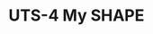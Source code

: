 # UTS-4 My SHAPE 

<!-- (Spiritual Gifts, Heart, Abilities, Personality, Experiences) -->

<!-- > **Tujuan:** Merangkum rancangan diri (charter) agar saya melayani, berkarya, dan memimpin secara paling selaras dengan karunia dan pengalaman hidup saya. Dapat langsung ditempel ke halaman **UTS-4 — My SHAPE** dan dipakai sebagai acuan aksi 90 hari.

Sumber [VIA assessment](StrengthsProfile-Armein-Langi.pdf)
---

## 0) Ringkasan 1 Halaman

**Peran Inti:** Profesor & Elder — perancang ekosistem belajar-bernilai, pembimbing, dan pemimpin pelayanan komunitas.
**Misi:** Mengangkat kualitas hidup melalui *smart engineering* dan *value-oriented education*, khususnya bagi lansia/keluarga/komunitas (GRACE), serta pelayanan gerejawi yang menumbuhkan kasih dan pengharapan.
**Kekuatan Utama:** mengkonsep sistem utuh, menulis & mengajar, membangun jejaring, merancang rubrik/alat evaluasi, menggerakkan proyek lintas-disiplin.
**Dampak yang Dituju:** karya, kurikulum, dan pelayanan yang menumbuhkan karakter, keterampilan, serta kesejahteraan berkeadilan.

**Peta SHAPE (singkat):**

* **S — Spiritual Gifts:** Teaching, Shepherding/Pastoring, Leadership, Wisdom/Discernment, Exhortation/Encouragement, Administration.
* **H — Heart (Minat & Cinta Pelayanan):** pendidikan berorientasi nilai; kesejahteraan lansia & keluarga (GRACE); pembinaan iman; menulis kisah/novel/lirik; rekayasa cerdas & AI untuk kebaikan bersama; mentorship mahasiswa-dosen; penguatan jemaat.
* **A — Abilities (Kemampuan):** perancangan sistem (PSKVE/TISE), kurikulum & rubrik, riset & publikasi, menulis multi-format (Quarto/LaTeX), pemrograman (Python/R/Prolog/Modelica), komunikasi publik, memimpin kolaborasi.
* **P — Personality (Gaya Kepribadian Kerja):** strategis & reflektif, berorientasi visi & nilai, analitis-sistemik, kolaboratif, tenang dalam krisis, suka membangun standar & alat.
* **E — Experiences (Pengalaman Kunci):** dosen & peneliti lintas proyek (GRACE, Smart Engineering, pendidikan), Elder & pengorganisasi jemaat, penulis kreatif, arsitek sistem pengetahuan (Obsidian/GitHub/Quarto), penggerak sarasehan & penggalangan dukungan.

---

## 1) S — Spiritual Gifts (Karunia Rohani)

* **Teaching & Wisdom/Discernment:** mengubah konsep kompleks menjadi peta belajar, rubrik, dan alat evaluasi yang memampukan.
* **Shepherding/Pastoring & Exhortation:** membimbing individu/kelompok dengan empati, meneguhkan, dan memberi arah.
* **Leadership & Administration:** merancang ekosistem (orang–proses–alat) dengan target berdampak dan terukur.

**Indikator Bukti:** silabus & rubrik (II-2100/EL2007), naskah pengajaran, bimbingan riset, modul/website kelas, program jemaat.

---

## 2) H — Heart (Minat, Nilai, Kepedulian)

* Pendidikan yang **mencipta nilai** (CPMK↔rubrik↔artefak nyata).
* **GRACE**: kualitas hidup lansia/keluarga melalui sistem dukung cerdas & komunitas saling-melayani.
* **Gereja & Komunitas**: penguatan iman, kesalingan, dan pelayanan kasih.
* **Kreativitas naratif**: kisah/novel/lirik sebagai sarana edukasi & pengharapan.
* **Rekayasa cerdas & AI** untuk kemaslahatan.

**Masalah yang ingin dipecahkan:** kesenjangan antara pengetahuan–karakter–aksi; pembelajaran kurang bermakna; layanan komunitas belum terukur dampaknya.

---

## 3) A — Abilities (Kemampuan Andal)

* **Perancangan sistem** (PSKVE/TISE), *value co‑creation*, finansial rekayasa, desain instrumen penilaian.
* **Kurikulum & pedagogi**: CPMK↔rubrik↔tugas↔bukti; otomasi alur kerja (Python/Quarto/GitHub).
* **Riset & penulisan ilmiah**; **karya kreatif** (prosa, lirik, ceramah/khotbah).
* **Teknis**: Python, R, Prolog (ontologi), Modelica, Quarto/LaTeX, Obsidian, GitHub, Graphviz.
* **Komunikasi & kepemimpinan**: orasi publik, fasilitasi sarasehan, negosiasi kolaborasi.

---

## 4) P — Personality (Gaya Kerja & Kolaborasi)

* **Strategis‑sistemik** (melihat gambaran besar, memetakan bagian-bagian).
* **Reflektif & nilai‑driven** (standar etis & mutu).
* **Kolaboratif** (membangun jejaring, memberi ruang tumbuh).
* **Tenang‑tangguh** (fokus hasil jangka panjang).
* **Pembelajar & pembuat alat** (suka membuat template, rubrik, pipeline).

---

## 5) E — Experiences (Pengalaman Pembentuk)

* **Akademik & Riset:** merancang mata kuliah, SLR AI & transformasi digital, proyek GRACE & Smart Engineering.
* **Pelayanan & Organisasi:** Elder GKI, fasilitator sarasehan, penggalangan dukungan jemaat, pembinaan rohani.
* **Kreasi Konten:** penulisan novel/khotbah/lirik; produksi materi ajar multi‑format.
* **Infrastruktur Pengetahuan:** Obsidian–GitHub–Quarto, rubrik otomatis, bank soal.

**Pelajaran Inti:** integrasi iman–ilmu–nilai; sistem yang baik melipatgandakan orang baik; narasi menggerakkan aksi.

---

## 6) Piagam Diri (Self‑Charter)

**Misi Hidup:** merancang dan menggerakkan ekosistem pembelajaran & pelayanan yang memerdekakan, bermakna, dan berkeadilan.
**Nilai Inti:** kasih, integritas, kebijaksanaan, keberanian, mutu, keberpihakan pada yang lemah.
**Peran Inti:** Perancang sistem nilai‑pembelajaran; Pembimbing & pengajar; Pemimpin pelayanan komunitas.
**Kompas Keputusan:** (1) Dampak pada manusia; (2) Keselarasan nilai; (3) Keberlanjutan; (4) Kemampuan tim mengelola; (5) Bukti terukur.
**Janji Pelayanan:** hadir dengan empati, mendengar, memberi arah praktis, membangun alat agar orang lain bertumbuh.
**Batasan:** menolak proyek yang mengabaikan martabat manusia/etika; menjaga ritme kerja‑istirahat‑keluarga.

---

## 7) Narasi 90 Detik (Elevator Pitch)

“Saya seorang profesor dan elder yang merancang ekosistem belajar dan pelayanan berbasis nilai. Karunia saya mengajar, membimbing, dan memimpin dengan pendekatan sistem: mengubah konsep besar menjadi peta, rubrik, dan alat yang membuat orang bertumbuh. Hati saya pada pendidikan bermakna, kesejahteraan lansia dan keluarga, serta penguatan jemaat. Dengan pengalaman lintas riset, kurikulum, dan pelayanan, saya menghubungkan ilmu, iman, dan aksi. Target saya sederhana: menghadirkan karya dan komunitas yang saling menguatkan—di kelas, di gereja, dan di masyarakat—agar lebih banyak orang hidup berkualitas, berpengharapan, dan siap melayani.”

---

## 8) Service‑Fit Map (Tempat Saya Paling Berdampak)

* **Kampus:** perancangan kurikulum & rubrik; mentorship riset; otomasi pipeline belajar; kuliah & orasi.
* **Jemaat:** pembinaan rohani & khotbah; fasilitasi sarasehan; program lansia/keluarga (GRACE).
* **Riset‑Inovasi:** desain platform nilai‑ciptakan (PSKVE); publikasi; konsorsium kolaborasi.
* **Kreasi Naratif:** kisah/lirik sebagai media edukasi & penguatan batin.

---

## 9) Evidences (Artefak & Tautan)

> Ganti tanda [ ] dengan tautan/berkas Anda.

* [ ] Silabus & rubrik II‑2100 / EL2007
* [ ] Modul/website kelas & bank soal
* [ ] Khotbah/renungan & materi sarasehan
* [ ] Publikasi/SLR & proposal riset (GRACE, dsb.)
* [ ] Novel/lirik & materi kreatif
* [ ] Pipeline otomasi (Quarto/GitHub/Obsidian)

---

## 10) Rencana Aksi 90 Hari (SMART)

1. **Rampungkan halaman UTS (KIPP/All‑About‑Me) end‑to‑end.**
   *Outcome:* semua tugas berisi bukti + rubrik; *Due:* T‑14 hari.
2. **Mentor 3 tim mahasiswa menyusun artefak bernilai.**
   *Outcome:* 3 proyek dengan metrik dampak; *Due:* T‑45 hari.
3. **Pilot GRACE micro‑service di jemaat.**
   *Outcome:* 1 layanan kecil terukur (mis. pendampingan lansia); *Due:* T‑90 hari.
4. **Publikasi ringkas (working paper) integrasi iman–ilmu–nilai.**
   *Outcome:* 1 naskah pra‑cetak; *Due:* T‑75 hari.

---

## 11) SHAPE ↔ CPMK (Interpersonal & Public Communication)

* **Self‑awareness & refleksi (CPMK‑S):** dituangkan pada Piagam Diri & Narasi 90 detik.
* **Empati & komunikasi etis (CPMK‑E):** Shepherding/Exhortation → khotbah, mentoring, review berempati.
* **Storytelling & presentasi (CPMK‑P):** Teaching + kreasi naratif → kuliah, cerita, lirik.
* **Kolaborasi & kepemimpinan (CPMK‑K):** Leadership/Administration → proyek riset/komunitas terukur.

---

## 12) Self‑Assessment Rubrik UTS‑4 (isi skormu)

| Kriteria                | Deskripsi                      | Skor (1–5) | Bukti |
| ----------------------- | ------------------------------ | ---------: | ----- |
| Kelengkapan SHAPE       | S‑H‑A‑P‑E jelas & terisi       |            |       |
| Koherensi Piagam Diri   | misi‑nilai‑peran konsisten     |            |       |
| Narasi 90 detik         | ringkas, kuat, mengundang aksi |            |       |
| Evidence & Aksi 90 hari | tautan bukti & rencana SMART   |            |       |

**Total (maks 20):** [ ]
**Tingkat:** ☐ A (≥85%) ☐ B (70–84%) ☐ C (60–69%) ☐ D (50–59%) ☐ E (<50%)

---

## 13) Versi Ultra‑Ringkas (≤140 kata)

“Saya profesor & elder dengan karunia mengajar, membimbing, dan memimpin secara sistemik. Hati saya pada pendidikan bernilai, kesejahteraan lansia/keluarga (GRACE), dan penguatan jemaat. Kemampuan saya merancang kurikulum, rubrik, dan alat otomasi belajar; menulis ilmiah & kreatif; serta menggerakkan kolaborasi. Pengalaman saya di kampus, gereja, riset, dan kreasi konten mengajarkan integrasi iman–ilmu–aksi. Misi saya menghadirkan ekosistem yang memerdekakan: di kelas melalui pembelajaran bermakna; di jemaat melalui pelayanan kasih yang terukur; dan di masyarakat melalui inovasi yang adil. Target 90 hari: menuntaskan artefak UTS, mementori 3 tim mahasiswa, memulai layanan mikro GRACE, dan menerbitkan naskah ringkas.”


## Piagam Diri — Armein Z. R. Langi

**Pernyataan Misi**
Saya adalah insinyur-pendidik dan penulis yang menyalakan sukacita belajar, menumbuhkan empati, dan merancang sistem cerdas yang memuliakan Tuhan serta meningkatkan kualitas hidup keluarga, kampus, dan komunitas. (Struktur mengikuti kerangka *My SHAPE*—Piagam Diri 1-halaman. )

**S — Signature Strengths (inti kekuatan khas)**
Humor, Spiritualitas, Kreativitas, Suka Belajar, Keingintahuan, Pandangan (wisdom/perspective), Bersyukur, Keadilan, Kecerdasan Sosial, Kejujuran, Kepemimpinan. (Sumber: VIA Character Strengths Profile, 13 Okt 2025. )

**H — Heart (nilai & panggilan)**
Empati sebagai kecerdasan tertinggi; kebaikan lebih utama daripada sekadar pintar; pencarian “The True Reality”; sukacita hidup yang mengasihi; keluarga sebagai ekosistem kasih. (Disimpulkan dari tulisan-tulisan Anda di blog: *Empati: Kecerdasan Tertinggi*; *On Being Nice*; *The Truth, The True Reality*; tagline blog; catatan keluarga. ([Armein Z. R. Langi in the City of Eden][1]))

**A — Aptitudes & Acquired Skills (bakat & keterampilan kunci)**
Perancangan & penelitian sistem/komputasi (speech compression, FPGA), rekayasa & kurikulum, kepemimpinan akademik, penulisan & penceritaan, fasilitasi pembelajaran, sistem & organisasi. (Contoh teknis: riset speech compression & desain kontrol prosesor pada awal karier. ([Armein Z. R. Langi in the City of Eden][2]))

**P — Personality (gaya kerja yang menonjol)**
Reflektif-analitis, empatik-inklusif, visioner, pembelajar antusias, kolaboratif; berpihak pada keadilan & integritas. (Disintesis dari pola kekuatan VIA dan tema tulisan Anda. )

**E — Experiences (jejak pembentuk identitas)**

* **Ketangguhan pribadi** — “The Child Who Learned to Walk at the Disneyland”: ketekunan, berjalan dalam dingin, terus melangkah menuju tujuan. ([Armein Z. R. Langi in the City of Eden][3])
* **Lompatan kompetensi awal** — perjalanan riset: software speech compression jadi dalam 3 bulan; desain chip kontrol di Xilinx FPGA; menulis paper. ([Armein Z. R. Langi in the City of Eden][2])
* **Keluarga & komunitas** — keluarga besar sebagai sumber nilai, pelayanan, dan sukacita. ([Armein Z. R. Langi in the City of Eden][4])
* **Standar keunggulan** — sensibilitas benchmarking sains & pendidikan (refleksi tentang Caltech). ([Armein Z. R. Langi in the City of Eden][5])

**Janji Praktis (Operating Principles)**

1. *People first with empathy* • 2) *Truth-seeking with humility* • 3) *Design for value & justice* • 4) *Teach what I practice, practice what I teach* • 5) *Joyful learning, faithful living*. (Kerangka dan cara merangkum diadaptasi dari *My SHAPE Toolkit*. )

---

## Narasi Diri (versi 90 detik)

Saya Armein—insinyur, pendidik, dan penulis—yang percaya bahwa pengetahuan hanya bermakna bila melahirkan kasih dan keadilan. Kekuatan saya adalah **spiritualitas yang membumi, kreativitas rekayasa, dan kegembiraan belajar tanpa henti**, yang saya pakai untuk menyalakan semangat orang lain. 

Perjalanan saya ditempa oleh pengalaman yang mengajarkan **ketekunan**—mulai dari “berjalan dalam dingin” hingga tuntas menyelesaikan riset komputasi dan merancang sistem sejak awal karier. Keluarga dan komunitas menjadi ekosistem kasih tempat saya belajar bahwa **kebaikan lebih tinggi nilainya daripada sekadar pintar** dan **empati adalah kecerdasan tertinggi**. ([Armein Z. R. Langi in the City of Eden][3])

Ke depan, saya ingin terus **mendesain lingkungan belajar dan sistem cerdas** yang memuliakan Tuhan dan membawa berkat nyata—membentuk insan pembelajar yang jujur, adil, dan penuh syukur—seraya menjaga sukacita: *joy of loving and exciting life*. ([Armein Z. R. Langi in the City of Eden][3])

---

## Narasi Diri (versi panjang, 3–5 paragraf)

**Kini.** Saya mengabdikan diri sebagai insinyur-pendidik yang merancang pengalaman belajar dan sistem cerdas agar manusia bertumbuh utuh: cakap teknis, peka nurani, dan gembira belajar. Kekuatan saya—spiritualitas, kreativitas, suka belajar, keingintahuan, perspektif, keadilan, dan kepemimpinan—mengarahkan cara saya memimpin, mengajar, dan menulis. 

**Dulu—titik balik.** Saya belajar bahwa langkah kecil yang konsisten mengalahkan rintangan besar: berjalan sendirian dalam dingin—secara harfiah dan metaforis—membentuk ketahanan batin. Di laboratorium, saya menuntaskan perangkat lunak **speech compression** dalam waktu singkat dan merancang **control unit** berbasis FPGA, lalu menulis paper pertama—momen yang mengajarkan disiplin, standar mutu, dan keberanian intelektual. ([Armein Z. R. Langi in the City of Eden][3])

**Nilai yang saya pegang.** Saya memilih **kebaikan** di atas sekadar **kepintaran**, menempatkan **empati** sebagai kecerdasan tertinggi, dan mengejar **kebenaran sebagai realitas yang sesungguhnya**. Keluarga besar meneguhkan panggilan itu—rumah sebagai laboratorium kasih dan keadilan. ([Armein Z. R. Langi in the City of Eden][6])

**Ke depan.** Dengan kerangka **My SHAPE**, saya terus menyelaraskan kekuatan, nilai, keterampilan, gaya kerja, dan pengalaman untuk merancang program, riset, dan karya tulis yang berdampak—agar teknologi menjadi pelayan kemanusiaan, dan setiap ruang belajar menjadi *City of Eden*: tempat sukacita, kasih, dan keunggulan bertemu. 



[1]: https://azrl.wordpress.com/2010/04/06/empati-kecerdasan-tertinggi/?utm_source=chatgpt.com "Empati: Kecerdasan Tertinggi | Armein Z. R. Langi in the City of Eden"
[2]: https://azrl.wordpress.com/2008/05/25/the-journey-4/?utm_source=chatgpt.com "The Journey (4) - Armein Z. R. Langi in the City of Eden"
[3]: https://azrl.wordpress.com/?utm_source=chatgpt.com "Armein Z. R. Langi in the City of Eden | Joy of loving and ..."
[4]: https://azrl.wordpress.com/2008/12/01/family/?utm_source=chatgpt.com "Family | Armein Z. R. Langi in the City of Eden"
[5]: https://azrl.wordpress.com/2008/07/29/caltech/?utm_source=chatgpt.com "Caltech | Armein Z. R. Langi in the City of Eden"
[6]: https://azrl.wordpress.com/2010/01/09/on-being-nice/?utm_source=chatgpt.com "On Being Nice | Armein Z. R. Langi in the City of Eden" -->
